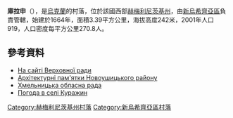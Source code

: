 {{coord|48|39|29|N|27|16|59|E|scale:100000|display=title}}

'''庫拉申'''（{{lang-uk|Куражин}}），是[[烏克蘭|烏克蘭]]的村落，位於該國西部[[赫梅利尼茨基州|赫梅利尼茨基州]]，由[[新烏希齊亞區|新烏希齊亞區]]負責管轄，始建於1664年，面積3.39平方公里，海拔高度242米，2001年人口919，人口密度每平方公里270.8人。

==參考資料==
* [http://rada.info/rada/04404734/ На сайті Верховної ради] {{Wayback|url=http://rada.info/rada/04404734/ |date=20191013091016 }}
* [http://www.spadok.org/katalog/advsearch2?search_id=222 Архітектурні пам'ятки Новоушицького району]
* [https://web.archive.org/web/20160508153343/http://oblrada.km.ua/ Хмельницька обласна рада]
* [http://weather.in.ua/ua/hmel'nickaja/12795 Погода в селі Куражин] {{Wayback|url=http://weather.in.ua/ua/hmel%27nickaja/12795 |date=20111220093955 }}

{{DEFAULTSORT:Куражин}}
[[Category:赫梅利尼茨基州村落|Category:赫梅利尼茨基州村落]]
[[Category:新烏希齊亞區村落|Category:新烏希齊亞區村落]]


{{Khmelnytskyi-geo-stub}}